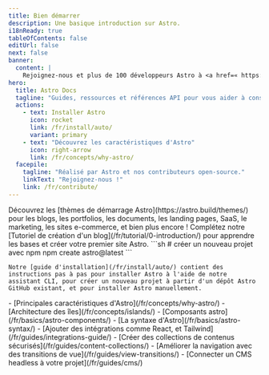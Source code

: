 ```yaml
---
title: Bien démarrer
description: Une basique introduction sur Astro.
i18nReady: true
tableOfContents: false
editUrl: false
next: false
banner:
  content: |
    Rejoignez-nous et plus de 100 développeurs Astro à <a href=« https://lu.ma/astro-together-meetup-2024/ »>Astro Together</a> à Montréal le 28 mai !
hero:
  title: Astro Docs
  tagline: "Guides, ressources et références API pour vous aider à construire avec Astro."
  actions:
    - text: Installer Astro
      icon: rocket
      link: /fr/install/auto/
      variant: primary
    - text: "Découvrez les caractéristiques d'Astro"
      icon: right-arrow
      link: /fr/concepts/why-astro/
  facepile:
    tagline: "Réalisé par Astro et nos contributeurs open-source."
    linkText: "Rejoignez-nous !"
    link: /fr/contribute/
---
```



<CardGrid>
  <Card title="Que construirez-vous avec Astro ?" icon="laptop">
    Découvrez les [thèmes de démarrage Astro](https://astro.build/themes/) pour les blogs, les portfolios, les documents, les landing pages, SaaS, le marketing, les sites e-commerce, et bien plus encore !
  </Card>

  <Card title="Faire une visite guidée" icon="star">
    Complétez notre [Tutoriel de création d'un blog](/fr/tutorial/0-introduction/) pour apprendre les bases et créer votre premier site Astro.
  </Card>

  <SplitCard title="Démarrer un nouveau projet" icon="rocket">
    ```sh
    # créer un nouveau projet avec npm
    npm create astro@latest
    ```

    Notre [guide d'installation](/fr/install/auto/) contient des instructions pas à pas pour installer Astro à l'aide de notre assistant CLI, pour créer un nouveau projet à partir d'un dépôt Astro GitHub existant, et pour installer Astro manuellement.
  </SplitCard>

  <ListCard title="Apprendre" icon="open-book">
    - [Principales caractéristiques d'Astro](/fr/concepts/why-astro/)
    - [Architecture des îles](/fr/concepts/islands/)
    - [Composants astro](/fr/basics/astro-components/)
    - [La syntaxe d'Astro](/fr/basics/astro-syntax/)
  </ListCard>

  <ListCard title="Prolonger" icon="puzzle">
    - [Ajouter des intégrations comme React, et Tailwind](/fr/guides/integrations-guide/)
    - [Créer des collections de contenus sécurisés](/fr/guides/content-collections/)
    - [Améliorer la navigation avec des transitions de vue](/fr/guides/view-transitions/)
    - [Connecter un CMS headless à votre projet](/fr/guides/cms/)
  </ListCard>
</CardGrid>

<Discord title="Vous avez une question ou souhaitez vous impliquer ?" cta="Rejoignez notre Discord"/>
